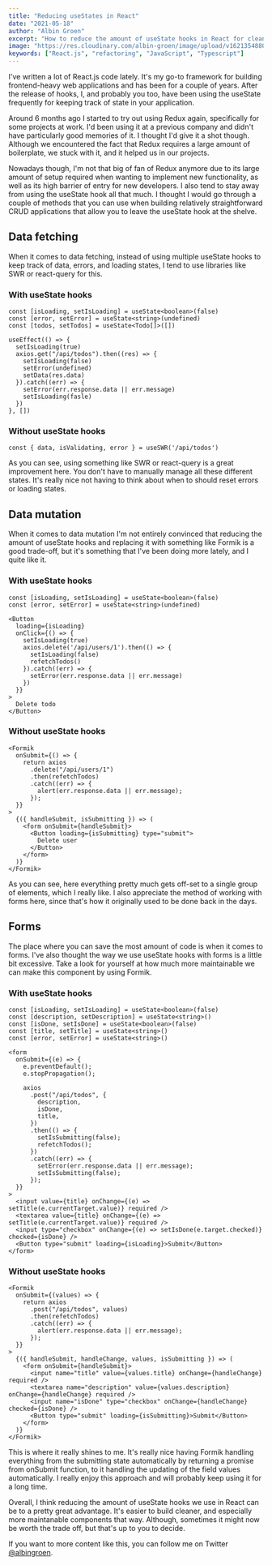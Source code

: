 ```yaml
---
title: "Reducing useStates in React"
date: "2021-05-18"
author: "Albin Groen"
excerpt: "How to reduce the amount of useState hooks in React for cleaner components"
image: "https://res.cloudinary.com/albin-groen/image/upload/v1621354880/CleanShot_2021-05-18_at_18.20.52_2x_tb4s6q.png"
keywords: ["React.js", "refactoring", "JavaScript", "Typescript"]
---
```


I've written a lot of React.js code lately. It's my go-to framework for building frontend-heavy web applications and has been for a couple of years. After the release of hooks, I, and probably you too, have been using the useState frequently for keeping track of state in your application.

Around 6 months ago I started to try out using Redux again, specifically for some projects at work. I'd been using it at a previous company and didn't have particularly good memories of it. I thought I'd give it a shot though. Although we encountered the fact that Redux requires a large amount of boilerplate, we stuck with it, and it helped us in our projects.

Nowadays though, I'm not that big of fan of Redux anymore due to its large amount of setup required when wanting to implement new functionality, as well as its high barrier of entry for new developers. I also tend to stay away from using the useState hook all that much. I thought I would go through a couple of methods that you can use when building relatively straightforward CRUD applications that allow you to leave the useState hook at the shelve.

## Data fetching

When it comes to data fetching, instead of using multiple useState hooks to keep track of data, errors, and loading states, I tend to use libraries like SWR or react-query for this.

### With useState hooks

```
const [isLoading, setIsLoading] = useState<boolean>(false)
const [error, setError] = useState<string>(undefined)
const [todos, setTodos] = useState<Todo[]>([])

useEffect(() => {
  setIsLoading(true)
  axios.get("/api/todos").then((res) => {
    setIsLoading(false)
    setError(undefined)
    setData(res.data)
  }).catch((err) => {
    setError(err.response.data || err.message)
    setIsLoading(fasle)
  })
}, [])
```

### Without useState hooks

```
const { data, isValidating, error } = useSWR('/api/todos')
```

As you can see, using something like SWR or react-query is a great improvement here. You don't have to manually manage all these different states. It's really nice not having to think about when to should reset errors or loading states.

## Data mutation

When it comes to data mutation I'm not entirely convinced that reducing the amount of useState hooks and replacing it with something like Formik is a good trade-off, but it's something that I've been doing more lately, and I quite like it.

### With useState hooks

```
const [isLoading, setIsLoading] = useState<boolean>(false)
const [error, setError] = useState<string>(undefined)

<Button
  loading={isLoading}
  onClick={() => {
    setIsLoading(true)
    axios.delete('/api/users/1').then(() => {
      setIsLoading(false)
      refetchTodos()
    }).catch((err) => {
      setError(err.response.data || err.message)
    })
  }}
>
  Delete todo
</Button>
```

### Without useState hooks

```
<Formik
  onSubmit={() => {
    return axios
      .delete("/api/users/1")
      .then(refetchTodos)
      .catch((err) => {
        alert(err.response.data || err.message);
      });
  }}
>
  {({ handleSubmit, isSubmitting }) => (
    <form onSubmit={handleSubmit}>
      <Button loading={isSubmitting} type="submit">
        Delete user
      </Button>
    </form>
  )}
</Formik>
```

As you can see, here everything pretty much gets off-set to a single group of elements, which I really like. I also appreciate the method of working with forms here, since that's how it originally used to be done back in the days.

## Forms

The place where you can save the most amount of code is when it comes to forms. I've also thought the way we use useState hooks with forms is a little bit excessive. Take a look for yourself at how much more maintainable we can make this component by using Formik.

### With useState hooks

```
const [isLoading, setIsLoading] = useState<boolean>(false)
const [description, setDescription] = useState<string>()
const [isDone, setIsDone] = useState<boolean>(false)
const [title, setTitle] = useState<string>()
const [error, setError] = useState<string>()

<form
  onSubmit={(e) => {
    e.preventDefault();
    e.stopPropagation();

    axios
      .post("/api/todos", {
        description,
        isDone,
        title,
      })
      .then(() => {
        setIsSubmitting(false);
        refetchTodos();
      })
      .catch((err) => {
        setError(err.response.data || err.message);
        setIsSubmitting(false);
      });
  }}
>
  <input value={title} onChange={(e) => setTitle(e.currentTarget.value)} required />
  <textarea value={title} onChange={(e) => setTitle(e.currentTarget.value)} required />
  <input type="checkbox" onChange={(e) => setIsDone(e.target.checked)} checked={isDone} />
  <Button type="submit" loading={isLoading}>Submit</Button>
</form>
```

### Without useState hooks

```
<Formik
  onSubmit={(values) => {
    return axios
      .post("/api/todos", values)
      .then(refetchTodos)
      .catch((err) => {
        alert(err.response.data || err.message);
      });
  }}
>
  {({ handleSubmit, handleChange, values, isSubmitting }) => (
    <form onSubmit={handleSubmit}>
      <input name="title" value={values.title} onChange={handleChange} required />
      <textarea name="description" value={values.description} onChange={handleChange} required />
      <input name="isDone" type="checkbox" onChange={handleChange} checked={isDone} />
      <Button type="submit" loading={isSubmitting}>Submit</Button>
    </form>
  )}
</Formik>
```

This is where it really shines to me. It's really nice having Formik handling everything from the submitting state automatically by returning a promise from onSubmit function, to it handling the updating of the field values automatically. I really enjoy this approach and will probably keep using it for a long time.

Overall, I think reducing the amount of useState hooks we use in React can be to a pretty great advantage. It's easier to build cleaner, and especially more maintanable components that way. Although, sometimes it might now be worth the trade off, but that's up to you to decide.

If you want to more content like this, you can follow me on Twitter [@albingroen](https://twitter.com/albingroen).
